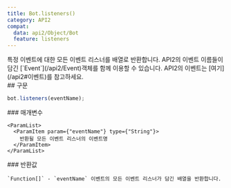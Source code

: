 ```yaml
---
title: Bot.listeners()
category: API2
compat:
  data: api2/Object/Bot
  feature: listeners
---
```


<Section>
  특정 이벤트에 대한 모든 이벤트 리스너를 배열로 반환합니다. API2의 이벤트 이름들이 담긴 [`Event`](/api2/Event)객체를 함께 이용할 수 있습니다. API2의 이벤트는
  [여기](/api2#이벤트)를 참고하세요.
</Section>
<Section>
  ## 구문

  ~~~js
  bot.listeners(eventName);
  ~~~

  <Section>
    ### 매개변수

    <ParamList>
      <ParamItem param={"eventName"} type={"String"}>
        반환될 모든 이벤트 리스너의 이벤트명
      </ParamItem>
    </ParamList>
  </Section>
  <Section>
    ### 반환값

    `Function[]` - `eventName` 이벤트의 모든 이벤트 리스너가 담긴 배열을 반환합니다.
  </Section>
</Section>